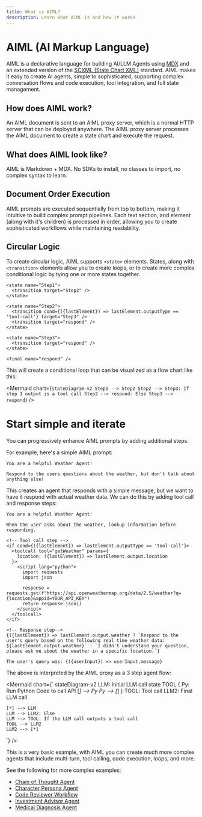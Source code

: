 ```yaml
---
title: What is AIML?
description: Learn what AIML is and how it works
---
```


# AIML (AI Markup Language)

AIML is a declarative language for building AI/LLM Agents using [MDX](https://mdxjs.com/) and an extended version of the [SCXML (State Chart XML)](https://www.w3.org/TR/scxml/) standard.
AIML makes it easy to create AI agents, simple to sophisticated, supporting complex conversation flows and code execution, tool integration, and full state management.

## How does AIML work?

An AIML document is sent to an AIML proxy server, which is a normal HTTP server that can be deployed anywhere. The AIML proxy server processes the AIML document to create a state chart and execute the request.

## What does AIML look like?

AIML is Markdown + MDX. No SDKs to install, no classes to import, no complex syntax to learn.

## Document Order Execution

AIML prompts are executed sequentially from top to bottom, making it intuitive to build complex prompt pipelines. Each text section, and element (along with it's children) is processed in order, allowing you to create sophisticated workflows while maintaining readability.

## Circular Logic

To create circular logic, AIML supports `<state>` elements. States, along with `<transition>` elements allow you to create loops, or to create more complex conditional logic by tying one or more states together.

```mdx
<state name="Step1">
  <transition target="Step2" />
</state>

<state name="Step2">
  <transition cond={({lastElement}) => lastElement.outputType == 'tool-call'} target="Step3" />
  <transition target="respond" />
</state>

<state name="Step3">
  <transition target="respond" />
</state>

<final name="respond" />
```

This will create a conditional loop that can be visualized as a flow chart like this:

<Mermaid
  chart={`
stateDiagram-v2
    Step1 --> Step2
    Step2 --> Step3: If step 1 output is a tool call
    Step2 --> respond: Else
    Step3 --> respond
`} />

# Start simple and iterate

You can progressively enhance AIML prompts by adding additional steps.

For example, here's a simple AIML prompt:

```mdx
You are a helpful Weather Agent!

Respond to the users questions about the weather, but don't talk about anything else!
```

This creates an agent that responds with a simple message, but we want to have it respond with actual weather data.
We can do this by adding tool call and response steps:

```mdx
You are a helpful Weather Agent!

When the user asks about the weather, lookup information before responding.

<!-- Tool call step -->
<if cond={({lastElement}) => lastElement.outputType == 'tool-call'}>
  <toolcall tool="getWeather" params={
    location: ({lastElement}) => lastElement.output.location
  }>
    <script lang="python">
      import requests
      import json

      response = requests.get(f"https://api.openweathermap.org/data/2.5/weather?q={location}&appid=YOUR_API_KEY")
      return response.json()
    </script>
  </toolcall>
</if>

<!-- Response step-->
{({lastElement}) => lastElement.output.weather ? `Respond to the user's query based on the following real time weather data: ${lastElement.output.weather}` : `I didn't understand your question, please ask me about the weather in a specific location.`}

The user's query was: {({userInput}) => userInput.message} 
```

The above is interpreted by the AIML proxy as a 3 step agent flow:

<Mermaid
  chart={`
stateDiagram-v2
    LLM: Initial LLM call
    state TOOL {
        Py: Run Python Code to call API
        [*] --> Py
        Py --> [*]
    }
    TOOL: Tool call
    LLM2: Final LLM call

    [*] --> LLM
    LLM --> LLM2: Else
    LLM --> TOOL: If the LLM call outputs a tool call
    TOOL --> LLM2
    LLM2 --> [*]
`} />

This is a very basic example, with AIML you can create much more complex agents that include multi-turn, tool calling, code execution, loops, and more.

See the following for more complex examples:

- [Chain of Thought Agent](/docs/examples/chain-of-thought)
- [Character Persona Agent](/docs/examples/character-persona)
- [Code Reviewer Workflow](/docs/examples/code-reviewer)
- [Investment Advisor Agent](/docs/examples/investment-advisor)
- [Medical Diagnosis Agent](/docs/examples/medical-diagnosis)
